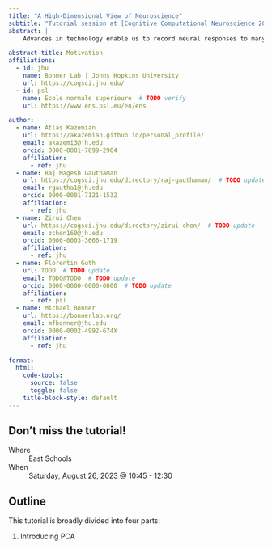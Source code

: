 ```yaml
---
title: "A High-Dimensional View of Neuroscience"
subtitle: "Tutorial session at [Cognitive Computational Neuroscience 2023](https://2023.ccneuro.org/kt3.php)"
abstract: |
    Advances in technology enable us to record neural responses to many thousands of stimuli from a huge number of channels (e.g. fMRI in humans, two-photon imaging in mice, neuropixel probes in monkeys). Given the unprecedented scale of these data -- collected with incredible effort at enormous expense -- what computational tools can we use to study neural representations in high dimensions? What theoretical insights can we gain about the nature of neural representations from large-scale datasets?

abstract-title: Motivation
affiliations:
  - id: jhu
    name: Bonner Lab | Johns Hopkins University
    url: https://cogsci.jhu.edu/
  - id: psl
    name: École normale supérieure  # TODO verify
    url: https://www.ens.psl.eu/en/ens

author:
  - name: Atlas Kazemian
    url: https://akazemian.github.io/personal_profile/
    email: akazemi3@jh.edu
    orcid: 0000-0001-7699-2964
    affiliation:
      - ref: jhu
  - name: Raj Magesh Gauthaman
    url: https://cogsci.jhu.edu/directory/raj-gauthaman/  # TODO update
    email: rgautha1@jh.edu
    orcid: 0000-0001-7121-1532
    affiliation:
      - ref: jhu
  - name: Zirui Chen
    url: https://cogsci.jhu.edu/directory/zirui-chen/  # TODO update
    email: zchen160@jh.edu
    orcid: 0000-0003-3666-1719
    affiliation:
      - ref: jhu
  - name: Florentin Guth
    url: TODO  # TODO update
    email: TODO@TODO  # TODO update
    orcid: 0000-0000-0000-0000  # TODO update
    affiliation:
      - ref: psl
  - name: Michael Bonner
    url: https://bonnerlab.org/
    email: mfbonner@jhu.edu
    orcid: 0000-0002-4992-674X
    affiliation:
      - ref: jhu

format:
  html:
    code-tools:
      source: false
      toggle: false
    title-block-style: default
---
```


::: {.callout-tip}
# Don't miss the tutorial!
Where
: East Schools

When
: Saturday, August 26, 2023 @ 10:45 - 12:30
:::

## Outline

This tutorial is broadly divided into four parts:

1. Introducing PCA
